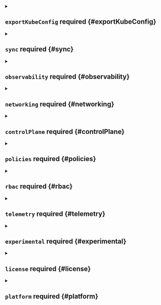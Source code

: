 


<details className="config-field" data-expandable="true">
<summary>

## `exportKubeConfig` <span className="config-field-required" data-required="false">required</span> <span className="config-field-type"></span> <span className="config-field-default"></span> <span className="config-field-enum"></span> {#exportKubeConfig}



</summary>

<PartialExportkubeconfigreference />


</details>



<details className="config-field" data-expandable="true">
<summary>

## `sync` <span className="config-field-required" data-required="false">required</span> <span className="config-field-type"></span> <span className="config-field-default"></span> <span className="config-field-enum"></span> {#sync}



</summary>

<PartialSyncreference />


</details>



<details className="config-field" data-expandable="true">
<summary>

## `observability` <span className="config-field-required" data-required="false">required</span> <span className="config-field-type"></span> <span className="config-field-default"></span> <span className="config-field-enum"></span> {#observability}



</summary>

<PartialObservabilityreference />


</details>



<details className="config-field" data-expandable="true">
<summary>

## `networking` <span className="config-field-required" data-required="false">required</span> <span className="config-field-type"></span> <span className="config-field-default"></span> <span className="config-field-enum"></span> {#networking}



</summary>

<PartialNetworkingreference />


</details>


<PartialPlugin />


<PartialPlugins />



<details className="config-field" data-expandable="true">
<summary>

## `controlPlane` <span className="config-field-required" data-required="false">required</span> <span className="config-field-type"></span> <span className="config-field-default"></span> <span className="config-field-enum"></span> {#controlPlane}



</summary>

<PartialControlplanereference />


</details>



<details className="config-field" data-expandable="true">
<summary>

## `policies` <span className="config-field-required" data-required="false">required</span> <span className="config-field-type"></span> <span className="config-field-default"></span> <span className="config-field-enum"></span> {#policies}



</summary>

<PartialPoliciesreference />


</details>



<details className="config-field" data-expandable="true">
<summary>

## `rbac` <span className="config-field-required" data-required="false">required</span> <span className="config-field-type"></span> <span className="config-field-default"></span> <span className="config-field-enum"></span> {#rbac}



</summary>

<PartialRbacreference />


</details>



<details className="config-field" data-expandable="true">
<summary>

## `telemetry` <span className="config-field-required" data-required="false">required</span> <span className="config-field-type"></span> <span className="config-field-default"></span> <span className="config-field-enum"></span> {#telemetry}



</summary>

<PartialTelemetryreference />


</details>



<details className="config-field" data-expandable="true">
<summary>

## `experimental` <span className="config-field-required" data-required="false">required</span> <span className="config-field-type"></span> <span className="config-field-default"></span> <span className="config-field-enum"></span> {#experimental}



</summary>

<PartialExperimentalreference />


</details>



<details className="config-field" data-expandable="true">
<summary>

## `license` <span className="config-field-required" data-required="false">required</span> <span className="config-field-type"></span> <span className="config-field-default"></span> <span className="config-field-enum"></span> {#license}



</summary>

<PartialLicensereference />


</details>



<details className="config-field" data-expandable="true">
<summary>

## `platform` <span className="config-field-required" data-required="false">required</span> <span className="config-field-type"></span> <span className="config-field-default"></span> <span className="config-field-enum"></span> {#platform}



</summary>

<PartialPlatformreference />


</details>
